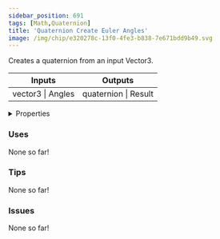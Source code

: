 ```yaml
---
sidebar_position: 691
tags: [Math,Quaternion]
title: 'Quaternion Create Euler Angles'
image: /img/chip/e320278c-13f0-4fe3-b838-7e671bdd9b49.svg
---
```


Creates a quaternion from an input Vector3.



<IChip uuid="e320278c-13f0-4fe3-b838-7e671bdd9b49"/>

<table><thead><tr><th>Inputs</th><th>Outputs</th></tr></thead><tbody><tr><td>vector3 | Angles</td><td>quaternion | Result</td></tr></tbody></table>

<details>
  <summary>Properties</summary>
  <div>
    <div>
    <table>
      <tbody>
        <tr>
          <td>Is beta required?</td>
          <td>No</td>
        </tr>
        <tr>
          <td>Is chip a trolling risk?</td>
          <td>No</td>
        </tr>
        <tr>
          <td>Is chip a role assignment risk?</td>
          <td>No</td>
        </tr>
        <tr>
          <td>Chip UUID</td>
          <td>e320278c-13f0-4fe3-b838-7e671bdd9b49</td>
        </tr>
        <tr>
          <td>Room availability</td>
          <td>Available everywhere</td>
        </tr>
      </tbody>
    </table>
    </div>
  </div>
</details>

### Uses

None so far!

### Tips

None so far!

### Issues

None so far!